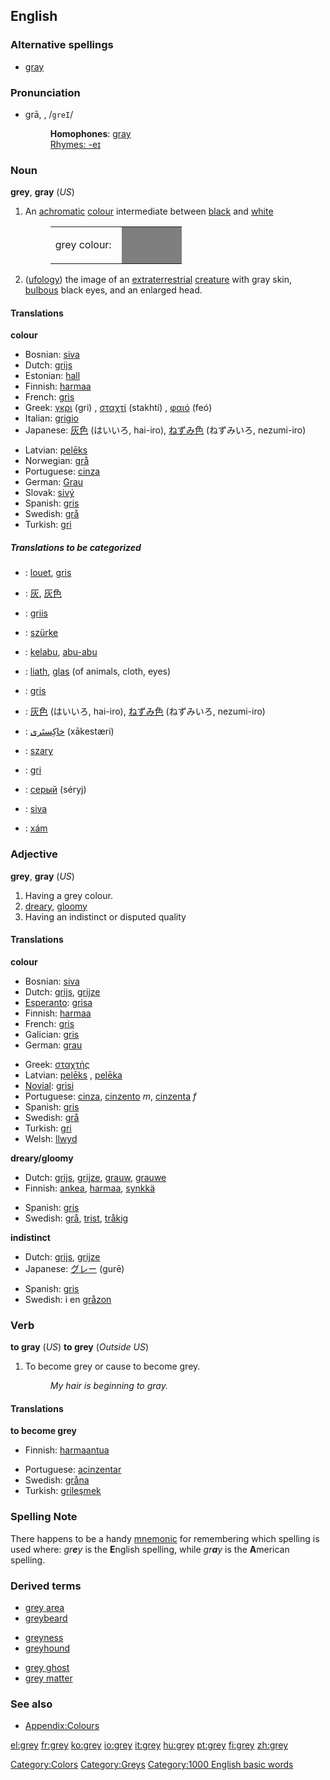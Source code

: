 {{see|Grey}}
==English==

===Alternative spellings===
*{{US}} [[gray]]

===Pronunciation===
*grā, {{IPA|/ɡreɪ/}}, /<tt>greI</tt>/
*:'''Homophones''': [[gray]]
*:[[Rhymes:English:-eɪ|Rhymes: -eɪ]]

===Noun===
'''grey''', '''gray''' (''US'') 

# An [[achromatic]] [[colour]] intermediate between [[black]] and [[white]]
#:<table><tr><td>grey colour: &nbsp;</td><td bgcolor="#7F7F7F" width="80">&nbsp; </td></tr></table>
# ([[ufology]]) the image of an [[extraterrestrial]] [[creature]] with gray skin, [[bulbous]] black eyes, and an enlarged head.

====Translations====
'''colour'''
{{top}}
*Bosnian: [[siva#Bosnian|siva]] {{f}}
*Dutch: [[grijs]] {{n}}
*Estonian: [[hall]]
*Finnish: [[harmaa]]
*French: [[gris]] {{m}}
*Greek: [[γκρι]] (gri) {{n}}, [[σταχτί]] (stakhtí) {{n}}, [[φαιό]] (feó) {{n}}
*Italian: [[grigio]] {{m}}
*Japanese: [[灰色]] (はいいろ, hai-iro), [[ねずみ色]] (ねずみいろ, nezumi-iro)
{{mid}}
*Latvian: [[pelēks]]
*Norwegian: [[grå]]
*Portuguese: [[cinza]]
*German: [[Grau]]
*Slovak: [[sivý]]
*Spanish: [[gris]] {{m}}
*Swedish: [[grå]]
*Turkish: [[gri]]
{{bottom}}

=====Translations to be categorized=====
{{checktrans}}
<!--Remove this section once all of the translations below have been moved into the tables above.-->

*{{ttbc|Breton}}: [[louet]], [[gris]]
*{{ttbc|Chinese}}: [[灰]], [[灰色]]
*{{ttbc|Frisian}}: [[griis]]
*{{ttbc|Hungarian}}: [[szürke]]
*{{ttbc|Indonesian}}: [[kelabu]], [[abu|abu-abu]]
*{{ttbc|Irish}}: [[liath]], [[glas]] (of animals, cloth, eyes)
*{{ttbc|Interlingua}}: [[gris]]
*{{ttbc|Japanese}}: [[灰色]] (はいいろ, hai-iro), [[ねずみ色]] (ねずみいろ, nezumi-iro)
*{{ttbc|Persian}}: [[خاكِستَری]] (xākestæri)
*{{ttbc|Polish}}: [[szary]]
*{{ttbc|Romanian}}: [[gri]]
*{{ttbc|Russian}}: [[серый]] (séryj)
*{{ttbc|Slovene}}: [[siva]]
*{{ttbc|Vietnamese}}: [[xám]]

===Adjective===
'''grey''', '''gray''' (''US'')

# Having a grey colour.
# [[dreary]], [[gloomy]]
# Having an indistinct or disputed quality

====Translations====
'''colour'''
{{top}}
*Bosnian: [[siva#Bosnian|siva]] {{f}}
*Dutch: [[grijs]], [[grijze]]
*[[Esperanto]]: [[grisa]]
*Finnish: [[harmaa]]
*French: [[gris]]
*Galician: [[gris]]
*German: [[grau]]
{{mid}}
*Greek: [[σταχτής]] 
*Latvian: [[pelēks]] {{m}}, [[pelēka]] {{f}}
*[[Novial]]: [[grisi]]
*Portuguese: [[cinza]], [[cinzento]] ''m'', [[cinzenta]] ''f''
*Spanish: [[gris]]
*Swedish: [[grå]]
*Turkish: [[gri]]
*Welsh: [[llwyd]]
{{bottom}}

'''dreary/gloomy'''
{{top}}
*Dutch: [[grijs]], [[grijze]], [[grauw]], [[grauwe]]
*Finnish: [[ankea]], [[harmaa]], [[synkkä]]
{{mid}}
*Spanish: [[gris]]
*Swedish: [[grå]], [[trist]], [[tråkig]]
{{bottom}}

'''indistinct'''
{{top}}
*Dutch: [[grijs]], [[grijze]]
*Japanese: [[グレー]] (gurē)
{{mid}}
*Spanish: [[gris]]
*Swedish: i en [[gråzon]]
{{bottom}}

===Verb===
'''to gray''' (''US'') '''to grey''' (''Outside US'')

# To become grey or cause to become grey.
#: ''My hair is beginning to gray.''

====Translations====

'''to become grey'''
{{top}}
*Finnish: [[harmaantua]]
{{mid}}
*Portuguese: [[acinzentar]]
*Swedish: [[gråna]]
*Turkish: [[grileşmek]]
{{bottom}}

===Spelling Note===
There happens to be a handy [[mnemonic]] for remembering which spelling is used where: ''gr'''e'''y'' is the '''E'''nglish spelling, while ''gr'''a'''y'' is the '''A'''merican spelling.

===Derived terms===
{{top3}}
*[[grey area]]
*[[greybeard]]
{{mid3}}
*[[greyness]]
*[[greyhound]]
{{mid3}}
*[[grey ghost]]
*[[grey matter]]
{{bottom}}

===See also===
*[[Wiktionary_Appendix:Colours|Appendix:Colours]]

[[Category:Colors]]
[[Category:Greys]]
[[Category:1000 English basic words]]

[[el:grey]]
[[fr:grey]]
[[ko:grey]]
[[io:grey]]
[[it:grey]]
[[hu:grey]]
[[pt:grey]]
[[fi:grey]]
[[zh:grey]]